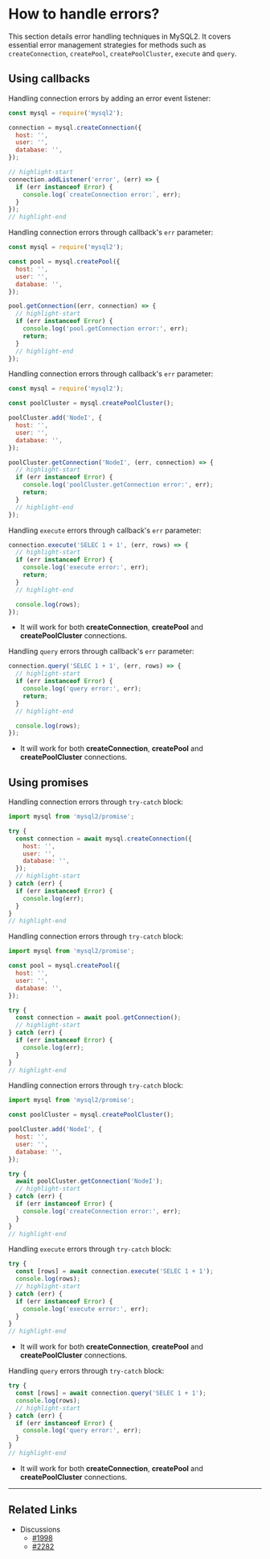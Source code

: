 
# How to handle errors?

This section details error handling techniques in MySQL2. It covers essential error management strategies for methods such as `createConnection`, `createPool`, `createPoolCluster`, `execute` and `query`.

## Using callbacks

<FAQ title='createConnection'>

Handling connection errors by adding an error event listener:

```js
const mysql = require('mysql2');

connection = mysql.createConnection({
  host: '',
  user: '',
  database: '',
});

// highlight-start
connection.addListener('error', (err) => {
  if (err instanceof Error) {
    console.log(`createConnection error:`, err);
  }
});
// highlight-end
```

</FAQ>

<FAQ title='createPool'>

Handling connection errors through callback's `err` parameter:

```js
const mysql = require('mysql2');

const pool = mysql.createPool({
  host: '',
  user: '',
  database: '',
});

pool.getConnection((err, connection) => {
  // highlight-start
  if (err instanceof Error) {
    console.log('pool.getConnection error:', err);
    return;
  }
  // highlight-end
});
```

</FAQ>

<FAQ title='createPoolCluster'>

Handling connection errors through callback's `err` parameter:

```js
const mysql = require('mysql2');

const poolCluster = mysql.createPoolCluster();

poolCluster.add('NodeI', {
  host: '',
  user: '',
  database: '',
});

poolCluster.getConnection('NodeI', (err, connection) => {
  // highlight-start
  if (err instanceof Error) {
    console.log('poolCluster.getConnection error:', err);
    return;
  }
  // highlight-end
});
```

</FAQ>

<FAQ title='execute'>

Handling `execute` errors through callback's `err` parameter:

```js
connection.execute('SELEC 1 + 1', (err, rows) => {
  // highlight-start
  if (err instanceof Error) {
    console.log('execute error:', err);
    return;
  }
  // highlight-end

  console.log(rows);
});
```

- It will work for both **createConnection**, **createPool** and **createPoolCluster** connections.

</FAQ>

<FAQ title='query'>

Handling `query` errors through callback's `err` parameter:

```js
connection.query('SELEC 1 + 1', (err, rows) => {
  // highlight-start
  if (err instanceof Error) {
    console.log('query error:', err);
    return;
  }
  // highlight-end

  console.log(rows);
});
```

- It will work for both **createConnection**, **createPool** and **createPoolCluster** connections.

</FAQ>

## Using promises

<FAQ title='createConnection'>

Handling connection errors through `try-catch` block:

```js
import mysql from 'mysql2/promise';

try {
  const connection = await mysql.createConnection({
    host: '',
    user: '',
    database: '',
  });
  // highlight-start
} catch (err) {
  if (err instanceof Error) {
    console.log(err);
  }
}
// highlight-end
```

</FAQ>

<FAQ title='createPool'>

Handling connection errors through `try-catch` block:

```js
import mysql from 'mysql2/promise';

const pool = mysql.createPool({
  host: '',
  user: '',
  database: '',
});

try {
  const connection = await pool.getConnection();
  // highlight-start
} catch (err) {
  if (err instanceof Error) {
    console.log(err);
  }
}
// highlight-end
```

</FAQ>

<FAQ title='createPoolCluster'>

Handling connection errors through `try-catch` block:

```js
import mysql from 'mysql2/promise';

const poolCluster = mysql.createPoolCluster();

poolCluster.add('NodeI', {
  host: '',
  user: '',
  database: '',
});

try {
  await poolCluster.getConnection('NodeI');
  // highlight-start
} catch (err) {
  if (err instanceof Error) {
    console.log('createConnection error:', err);
  }
}
// highlight-end
```

</FAQ>

<FAQ title='execute'>

Handling `execute` errors through `try-catch` block:

```js
try {
  const [rows] = await connection.execute('SELEC 1 + 1');
  console.log(rows);
  // highlight-start
} catch (err) {
  if (err instanceof Error) {
    console.log('execute error:', err);
  }
}
// highlight-end
```

- It will work for both **createConnection**, **createPool** and **createPoolCluster** connections.

</FAQ>

<FAQ title='query'>

Handling `query` errors through `try-catch` block:

```js
try {
  const [rows] = await connection.query('SELEC 1 + 1');
  console.log(rows);
  // highlight-start
} catch (err) {
  if (err instanceof Error) {
    console.log('query error:', err);
  }
}
// highlight-end
```

- It will work for both **createConnection**, **createPool** and **createPoolCluster** connections.

</FAQ>

---

## Related Links

- Discussions
  - [#1998](https://github.com/sidorares/node-mysql2/discussions/1998)
  - [#2282](https://github.com/sidorares/node-mysql2/discussions/2282)
